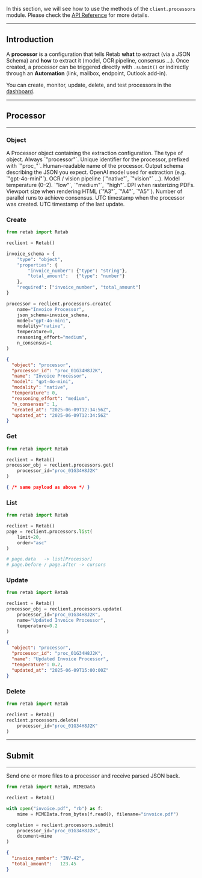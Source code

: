 In this section, we will see how to use the methods of the `client.processors` module.
Please check the [API Reference](https://docs.retab.com/api-reference/processors/create) for more details.

---

## Introduction

A **processor** is a configuration that tells Retab **what** to extract (via a JSON Schema) and **how** to extract it (model, OCR pipeline, consensus …).
Once created, a processor can be triggered directly with `.submit()` or indirectly through an **Automation** (link, mailbox, endpoint, Outlook add-in).

You can create, monitor, update, delete, and test processors in the [dashboard](https://www.retab.com/dashboard/processors).

---

## Processor

---

### Object

<ResponseField name="Object" type="Processor">
A Processor object containing the extraction configuration.
  <Expandable title="properties">

<ResponseField name="object" type="string">
  The type of object. Always `"processor"`.
</ResponseField>

<ResponseField name="processor_id" type="string">
  Unique identifier for the processor, prefixed with `"proc_"`.
</ResponseField>

<ResponseField name="name" type="string">
  Human-readable name of the processor.
</ResponseField>

<ResponseField name="json_schema" type="Dict[str, Any]">
  Output schema describing the JSON you expect.
</ResponseField>

<ResponseField name="model" type="string">
  OpenAI model used for extraction (e.g. `"gpt-4o-mini"`).
</ResponseField>

<ResponseField name="modality" type="string">
  OCR / vision pipeline (`"native"`, `"vision"` …).
</ResponseField>

<ResponseField name="temperature" type="float">
  Model temperature (0–2).
</ResponseField>

<ResponseField name="reasoning_effort" type="string">
  `"low"`, `"medium"`, `"high"`.
</ResponseField>

<ResponseField name="image_resolution_dpi" type="int">
  DPI when rasterizing PDFs.
</ResponseField>

<ResponseField name="browser_canvas" type="string">
  Viewport size when rendering HTML (`"A3"`, `"A4"`, `"A5"`).
</ResponseField>

<ResponseField name="n_consensus" type="int">
  Number of parallel runs to achieve consensus.
</ResponseField>

<ResponseField name="created_at" type="datetime">
  UTC timestamp when the processor was created.
</ResponseField>

<ResponseField name="updated_at" type="datetime">
  UTC timestamp of the last update.
</ResponseField>

  </Expandable>
</ResponseField>

### Create

<CodeGroup>

```python Request
from retab import Retab

reclient = Retab()

invoice_schema = {
    "type": "object",
    "properties": {
        "invoice_number": {"type": "string"},
        "total_amount":   {"type": "number"}
    },
    "required": ["invoice_number", "total_amount"]
}

processor = reclient.processors.create(
    name="Invoice Processor",
    json_schema=invoice_schema,
    model="gpt-4o-mini",
    modality="native",
    temperature=0,
    reasoning_effort="medium",
    n_consensus=1
)
```

```json Response
{
  "object": "processor",
  "processor_id": "proc_01G34H8J2K",
  "name": "Invoice Processor",
  "model": "gpt-4o-mini",
  "modality": "native",
  "temperature": 0,
  "reasoning_effort": "medium",
  "n_consensus": 1,
  "created_at": "2025-06-09T12:34:56Z",
  "updated_at": "2025-06-09T12:34:56Z"
}
```

</CodeGroup>

### Get

<CodeGroup>

```python Request
from retab import Retab

reclient = Retab()
processor_obj = reclient.processors.get(
    processor_id="proc_01G34H8J2K"
)
```

```json Response
{ /* same payload as above */ }
```

</CodeGroup>

### List

<CodeGroup>

```python Request
from retab import Retab

reclient = Retab()
page = reclient.processors.list(
    limit=20,
    order="asc"
)

# page.data   -> list[Processor]
# page.before / page.after -> cursors
```

</CodeGroup>

### Update

<CodeGroup>

```python Request
from retab import Retab

reclient = Retab()
processor_obj = reclient.processors.update(
    processor_id="proc_01G34H8J2K",
    name="Updated Invoice Processor",
    temperature=0.2
)
```

```json Response
{
  "object": "processor",
  "processor_id": "proc_01G34H8J2K",
  "name": "Updated Invoice Processor",
  "temperature": 0.2,
  "updated_at": "2025-06-09T15:00:00Z"
}
```

</CodeGroup>

### Delete

<CodeGroup>

```python Request
from retab import Retab

reclient = Retab()
reclient.processors.delete(
    processor_id="proc_01G34H8J2K"
)
```

</CodeGroup>

---

## Submit

---

Send one or more files to a processor and receive parsed JSON back.

<CodeGroup>

```python Request
from retab import Retab, MIMEData

reclient = Retab()

with open("invoice.pdf", "rb") as f:
    mime = MIMEData.from_bytes(f.read(), filename="invoice.pdf")

completion = reclient.processors.submit(
    processor_id="proc_01G34H8J2K",
    document=mime
)
```

```json Response
{
  "invoice_number": "INV-42",
  "total_amount":   123.45
}
```

</CodeGroup>
